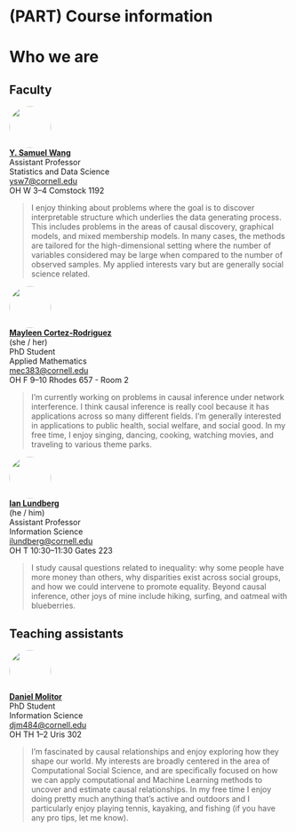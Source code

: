 
# (PART) Course information {-}

# Who we are {-}

<head>
<style>
img {
  border-radius: 50%;
}
</style>
</head>

## Faculty {.unnumbered}

<div class="row">
  <div class="column"><img src="assets/Sam.jpeg" style="width:75px"></div>
  <div class="col-md-5">[**Y. Samuel Wang**](https://ysamuelwang.com/)<br>Assistant Professor<br>Statistics and Data Science<br>
[ysw7@cornell.edu](mailto:ysw7@cornell.edu)<br>OH W 3--4 Comstock 1192</div>
</div>

> I enjoy thinking about problems where the goal is to discover interpretable structure which underlies the data generating process. This includes problems in the areas of causal discovery, graphical models, and mixed membership models. In many cases, the methods are tailored for the high-dimensional setting where the number of variables considered may be large when compared to the number of observed samples. My applied interests vary but are generally social science related.

<div class="row">
  <div class="column"><img src="assets/Mayleen.jpeg" style="width:75px"></div>
  <div class="col-md-5">[**Mayleen Cortez-Rodriguez**](https://www.mayleencortez.com/)<br>(she / her)<br>PhD Student<br>Applied Mathematics<br>
[mec383@cornell.edu](mailto:mec383@cornell.edu)<br> OH F 9--10 Rhodes 657 - Room 2</div>
</div>

> I'm currently working on problems in causal inference under network interference. I think causal inference is really cool because it has applications across so many different fields. I'm generally interested in applications to public health, social welfare, and social good. In my free time, I enjoy singing, dancing, cooking, watching movies, and traveling to various theme parks. 

<div class="row">
  <div class="column"><img src="assets/Ian.jpg" style="width:75px"></div>
  <div class="col-md-5">[**Ian Lundberg**](https://www.ianlundberg.org/)<br>(he / him)<br>Assistant Professor<br>Information Science<br>[ilundberg@cornell.edu](mailto:ilundberg@cornell.edu)<br>OH T 10:30--11:30 Gates 223</div>
</div>

>I study causal questions related to inequality: why some people have more money than others, why disparities exist across social groups, and how we could intervene to promote equality. Beyond causal inference, other joys of mine include hiking, surfing, and oatmeal with blueberries.

## Teaching assistants {.unnumbered}


<div class="row">
  <div class="column"><img src="assets/Daniel.png" style="width:75px"></div>
  <div class="col-md-5">[**Daniel Molitor**](https://www.dmolitor.com/)<br>PhD Student<br>Information Science<br>
[djm484@cornell.edu](mailto:djm484@cornell.edu)<br> OH TH 1--2 Uris 302</div>
</div>

> I’m fascinated by causal relationships and enjoy exploring how they shape our world. My interests are broadly centered in the area of Computational Social Science, and are specifically focused on how we can apply computational and Machine Learning methods to uncover and estimate causal relationships. In my free time I enjoy doing pretty much anything that's active and outdoors and I particularly enjoy playing tennis, kayaking, and fishing (if you have any pro tips, let me know).

